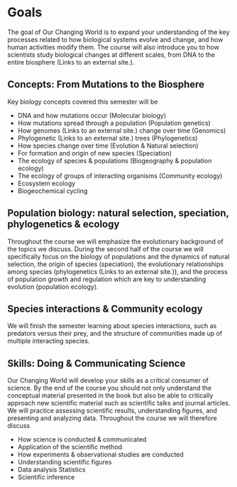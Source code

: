 # Goals

The goal of Our Changing World is to expand your understanding of the key processes related to how biological systems evolve and change, and how human activities modify them.  The course will also introduce you to how scientists study biological changes at different scales, from DNA to the entire biosphere (Links to an external site.).

 

## Concepts: From Mutations to the Biosphere

Key biology concepts covered this semester will be

* DNA and how mutations occur (Molecular biology)
* How mutations spread through a population (Population genetics)
* How genomes (Links to an external site.) change over time (Genomics)
* Phylogenetic (Links to an external site.) trees (Phylogenetics)
* How species change over time (Evolution & Natural selection)
* For formation and origin of new species (Speciation)
* The ecology of species & populations (Biogeography & population ecology)
* The ecology of groups of interacting organisms (Community ecology)
* Ecosystem ecology
* Biogeochemical cycling
 


## Population biology: natural selection, speciation, phylogenetics & ecology

Throughout the course we will emphasize the evolutionary background of the topics we discuss. During the second half of the course we will specifically focus on the biology of populations and the dynamics of natural selection, the origin of species (speciation), the evolutionary relationships among species (phylogenetics (Links to an external site.)), and the process of population growth and regulation which are key to understanding evolution (population ecology).



 

## Species interactions & Community ecology

We will finish the semester learning about species interactions, such as predators versus their prey, and the structure of communities made up of multiple interacting species.



## Skills: Doing & Communicating Science

Our Changing World will develop your skills as a critical consumer of science. By the end of the course you should not only understand the conceptual material presented in the book but also be able to critically approach new scientific material such as scientific talks and journal articles. We will practice assessing scientific results, understanding figures, and presenting and analyzing data.  Throughout the course we will therefore discuss

* How science is conducted & communicated
* Application of the scientific method
* How experiments & observational studies are conducted
* Understanding scientific figures
* Data analysis Statistics
* Scientific inference
